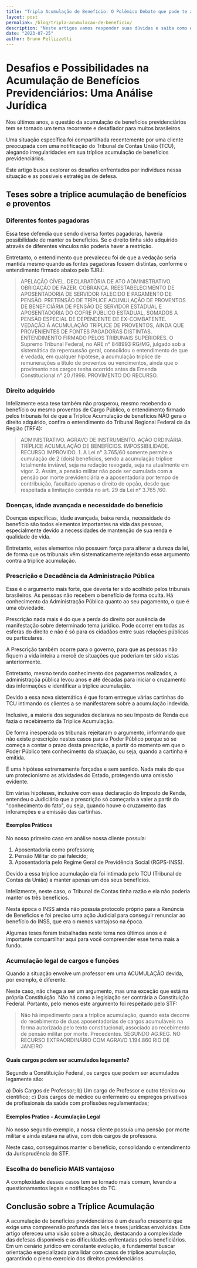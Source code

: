 ```yaml
---
title: "Tripla Acumulação de Benefício: O Polêmico Debate que pode te afetar!"
layout: post
permalink: /blog/tripla-acumulacao-de-beneficio/
description: "Neste artigos vamos responder suas dúvidas e saiba como evitar impactos negativos. Sobre orientações para proteger seus direitos e evitar problemas com a acumulação de benefícios."
date: "2023-07-25"
author: Bruno Pellizzetti
---
```


<div className="moldura">
  <div className="video">
    <LiteYouTubeEmbed webp id="CXLdYQXx1DI" adNetwork playlist={false}  title="Teses da Tríplice Acumulação na mira do TCU" noCookie />
  </div>
</div>

# Desafios e Possibilidades na Acumulação de Benefícios Previdenciários: Uma Análise Jurídica

Nos últimos anos, a questão da acumulação de benefícios previdenciários tem se tornado um tema recorrente e desafiador para muitos brasileiros.

Uma situação específica foi compartilhada recentemente por uma cliente preocupada com uma notificação do Tribunal de Contas União (TCU), alegando irregularidades em sua tríplice acumulação de benefícios previdenciários.

Este artigo busca explorar os desafios enfrentados por indivíduos nessa situação e as possíveis estratégias de defesa.

## Teses sobre a tríplice acumulação de benefícios e proventos

### Diferentes fontes pagadoras

Essa tese defendia que sendo diversa fontes pagadoras, haveria possibilidade de manter os benefícios. Se o direito tinha sido adquirido através de diferentes vínculos não poderia haver a restrição.

Entretanto, o entendimento que prevaleceu foi de que a vedação seria mantida mesmo quando as fontes pagadoras fossem distintas, conforme o entendimento firmado abaixo pelo TJRJ:

> APELAÇÃO CÍVEL. DECLARATÓRIA DE ATO ADMINISTRATIVO. OBRIGAÇÃO DE FAZER. COBRANÇA. REESTABELECIMENTO DE APOSENTADORIA DE SERVIDOR FALECIDO E PAGAMENTO DE PENSÃO. PRETENSÃO DE TRÍPLICE ACUMULAÇÃO DE PROVENTOS DE BENEFICIÁRIA DE PENSÃO DE SERVIDOR ESTADUAL E APOSENTADORIA DO COFRE PÚBLICO ESTADUAL, SOMADOS A PENSÃO ESPECIAL DE DEPENDENTE DE EX-COMBATENTE. VEDAÇÃO À ACUMULAÇÃO TRÍPLICE DE PROVENTOS, AINDA QUE PROVENIENTES DE FONTES PAGADORAS DISTINTAS. ENTENDIMENTO FIRMADO PELOS TRIBUNAIS SUPERIORES. O Supremo Tribunal Federal, no ARE n° 848993 RG/MG, julgado sob a sistemática da repercussão geral, consolidou o entendimento de que é vedada, em qualquer hipótese, a acumulação tríplice de remunerações a título de proventos ou vencimentos, ainda que o provimento nos cargos tenha ocorrido antes da Emenda Constitucional n° 20 /1998. PROVIMENTO DO RECURSO.

### Direito adquirido

Infelizmente essa tese também não prosperou, mesmo recebendo o benefício ou mesmo proventos de Cargo Público, o entendimento firmado pelos tribunais foi de que a Tríplice Acumulação de benefícios NÃO gera o direito adquirido, confira o entendimento do Tribunal Regional Federal da 4a Região (TRF4):

> ADMINISTRATIVO. AGRAVO DE INSTRUMENTO. AÇÃO ORDINÁRIA. TRÍPLICE ACUMULAÇÃO DE BENEFÍCIOS. IMPOSSIBILIDADE. RECURSO IMPROVIDO. 1. A Lei n° 3.765/60 somente permite a cumulação de 2 (dois) benefícios, sendo a acumulação tríplice totalmente inviável, seja na redação revogada, seja na atualmente em vigor. 2. Assim, a pensão militar não pode ser cumulada com a pensão por morte previdenciária e a aposentadoria por tempo de contribuição, facultado apenas o direito de opção, desde que respeitada a limitação contida no art. 29 da Lei n° 3.765 /60.

### Doenças, idade avançada e necessidade do benefício

Doenças específicas, idade avançada, baixa renda, necessidade do benefício são todos elementos importantes na vida das pessoas, especialmente devido a necessidades de mantenção de sua renda e qualidade de vida.

Entretanto, estes elementos não possuem força para alterar a dureza da lei, de forma que os tribunais vêm sistematicamente rejeitando esse argumento contra a tríplice acumulação.

### Prescrição e Decadência da Administração Pública

Esse é o argumento mais forte, que deveria ter sido acolhido pelos tribunais brasileiros. As pessoas não recebem o benefício de forma oculta. Há conhecimento da Administração Pública quanto ao seu pagamento, o que é uma obviedade.

Prescrição nada mais é do que a perda do direito por ausência de manifestação sobre determinado tema jurídico. Pode ocorrer em todas as esferas do direito e não é só para os cidadãos entre suas relações públicas ou particulares.

A Prescrição também ocorre para o governo, para que as pessoas não fiquem a vida inteira a mercê de situações que poderiam ter sido vistas anteriormente.

Entretanto, mesmo tendo conhecimento dos pagamentos realizados, a administraçõa pública levou anos e até décadas para iniciar o cruzamento das informações e identificar a tríplice acumulação.

Devido a essa nova sistemática é que foram entregue várias cartinhas do TCU intimando os clientes a se manifestarem sobre a acumulação indevida.

Inclusive, a maioria dos segurados declarava no seu Imposto de Renda que fazia o recebimento da Tríplice Acumulação.

De forma inesperada os tribunais rejeitaram o argumento, informando que não existe prescrição nestes casos para o Poder Público porque só se começa a contar o prazo desta prescrição, a partir do momento em que o Poder Público tem conhecimento da situação, ou seja, quando a cartinha é emitida.

É uma hipótese extremamente forçadas e sem sentido. Nada mais do que um protecionismo as atividades do Estado, protegendo uma omissão evidente.

Em várias hipóteses, inclusive com essa declaração do Imposto de Renda, entendeu o Judiciário que a prescrição só começaria a valer a partir do "conhecimento do fato", ou seja, quando houve o cruzamento das inforamções e a emissão das cartinhas.

#### Exemplos Práticos

No nosso primeiro caso em análise nossa cliente possuía:

1. Aposentadoria como professora;
2. Pensão Militar do pai falecido;
3. Aposentadoria pelo Regime Geral de Previdência Social (RGPS-INSS).

Devido a essa tríplice acumulação ela foi intimada pelo TCU (Tribunal de Contas da União) a manter apenas um dos seus benefícios.

Infelizmente, neste caso, o Tribunal de Contas tinha razão e ela não poderia manter os três benefícios.

Nesta época o INSS ainda não possuía protocolo próprio para a Renúncia de Benefícios e foi preciso uma ação Judicial para conseguir renunciar ao benefício do INSS, que era o menos vantajoso na época.

Algumas teses foram trabalhadas neste tema nos últimos anos e é importante compartilhar aqui para você compreender esse tema mais a fundo.

### Acumulação legal de cargos e funções

Quando a situação envolve um professor em uma ACUMULAÇÃO devida, por exemplo, é diferente.

Neste caso, não chega a ser um argumento, mas uma exceção que está na própria Constituição. Não há como a legislação ser contrária a Constituição Federal. Portanto, pelo menos este argumento foi respeitado pelo STF:

> Não há impedimento para a tríplice acumulação, quando esta decorre do recebimento de duas aposentadorias de cargos acumuláveis na forma autorizada pelo texto constitucional, associado ao recebimento de pensão militar por morte. Precedentes. SEGUNDO AG.REG. NO RECURSO EXTRAORDINÁRIO COM AGRAVO
> 1.194.860 RIO DE JANEIRO

#### Quais cargos podem ser acumulados legamente?

Segundo a Constituição Federal, os cargos que podem ser acumulados legamente são:

a) Dois Cargos de Professor;
b) Um cargo de Professor e outro técnico ou científico;
c) Dois cargos de médico ou enfermeiro ou empregos privativos de profissionais da saúde com profissões regulamentadas;

#### Exemplos Pratico - Acumulação Legal

No nosso segundo exemplo, a nossa cliente possuía uma pensão por morte militar e ainda estava na ativa, com dois cargos de professora.

Neste caso, conseguimos manter o benefício, consolidando o entendimento da Jurisprudência do STF.

### Escolha do benefício MAIS vantajoso

A complexidade desses casos tem se tornado mais comum, levando a questionamentos legais e notificações do TC.

## Conclusão sobre a Tríplice Acumulação

A acumulação de benefícios previdenciários é um desafio crescente que exige uma compreensão profunda das leis e teses jurídicas envolvidas. Este artigo ofereceu uma visão sobre a situação, destacando a complexidade das defesas disponíveis e as dificuldades enfrentadas pelos beneficiários. Em um cenário jurídico em constante evolução, é fundamental buscar orientação especializada para lidar com casos de tríplice acumulação, garantindo o pleno exercício dos direitos previdenciários.
